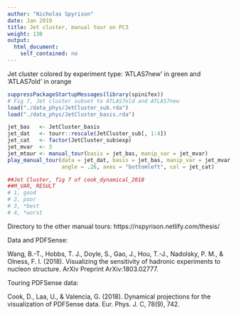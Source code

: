 ```yaml
---
author: "Nicholas Spyrison"
date: Jan 2019
title: Jet cluster, manual tour on PC3
weight: 130
output: 
  html_document:
    self_contained: no
---
```


Jet cluster colored by experiment type: ‘ATLAS7new’
in green and ‘ATLAS7old’ in orange

```r
suppressPackageStartupMessages(library(spinifex))
# Fig 7, Jet cluster subset to ATLAS7old and ATLAS7new
load("./data_phys/JetCluster_sub.rda")
load("./data_phys/JetCluster_basis.rda")

jet_bas   <- JetCluster_basis
jet_dat   <- tourr::rescale(JetCluster_sub[, 1:4])
jet_cat   <- factor(JetCluster_sub$exp)
jet_mvar  <- 3
jet_mtour <- manual_tour(basis = jet_bas, manip_var = jet_mvar)
play_manual_tour(data = jet_dat, basis = jet_bas, manip_var = jet_mvar, 
                 angle = .26, axes = "bottomleft", col = jet_cat)

##Jet Cluster, fig 7 of cook_dynamical_2018
##M_VAR, RESULT
# 1, good
# 2, poor
# 3, *best
# 4, *worst
```

Directory to the other manual tours: https://nspyrison.netlify.com/thesis/


Data and PDFSense:

Wang, B.-T., Hobbs, T. J., Doyle, S., Gao, J., Hou, T.-J., Nadolsky, P. M., & Olness, F. I. (2018). Visualizing the sensitivity of hadronic experiments to nucleon structure. ArXiv Preprint ArXiv:1803.02777.

Touring PDFSense data:

Cook, D., Laa, U., & Valencia, G. (2018). Dynamical projections for the visualization of PDFSense data. Eur. Phys. J. C, 78(9), 742.
